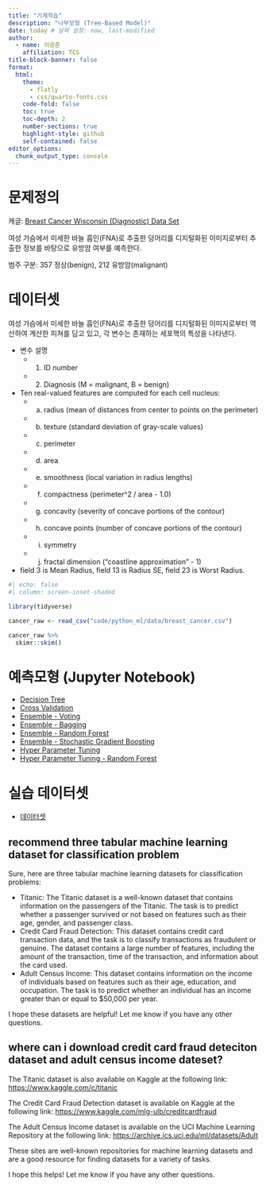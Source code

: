 ```yaml
---
title: "기계학습"
description: "나무모형 (Tree-Based Model)"
date: today # 날짜 설정: now, last-modified
author:
  - name: 이광춘
    affiliation: TCS
title-block-banner: false
format:
  html:
    theme: 
      - flatly
      - css/quarto-fonts.css
    code-fold: false
    toc: true
    toc-depth: 2
    number-sections: true
    highlight-style: github    
    self-contained: false
editor_options: 
  chunk_output_type: console
---
```


# 문제정의

[캐글: [Breast Cancer Wisconsin (Diagnostic) Data Set](https://www.kaggle.com/datasets/uciml/breast-cancer-wisconsin-data)]{.aside}

여성 가슴에서 미세한 바늘 흡인(FNA)로 추출한 덩어리를 디지털화된 이미지로부터 추출한 정보를 바탕으로 
유방암 여부를 예측한다.

범주 구분: 357 정상(benign), 212 유방암(malignant)

# 데이터셋

여성 가슴에서 미세한 바늘 흡인(FNA)로 추출한 덩어리를 디지털화된 이미지로부터 역산하여 계산한 피쳐를 담고 있고, 각 변수는 존재하는 세포핵의 특성을 나타낸다.

- 변수 설명
  - 1) ID number
  - 2) Diagnosis (M = malignant, B = benign)
- Ten real-valued features are computed for each cell nucleus:
  - a) radius (mean of distances from center to points on the perimeter)
  - b) texture (standard deviation of gray-scale values)
  - c) perimeter
  - d) area
  - e) smoothness (local variation in radius lengths)
  - f) compactness (perimeter^2 / area - 1.0)
  - g) concavity (severity of concave portions of the contour)
  - h) concave points (number of concave portions of the contour)
  - i) symmetry
  - j) fractal dimension ("coastline approximation" - 1)

- field 3 is Mean Radius, field 13 is Radius SE, field 23 is Worst Radius.

```r
#| echo: false
#| column: screen-inset-shaded

library(tidyverse)

cancer_raw <- read_csv("code/python_ml/data/breast_cancer.csv")

cancer_raw %>% 
  skimr::skim()
```

# 예측모형 (Jupyter Notebook)

- [Decision Tree](code/python_ml/cancer_01_dt.ipynb)
- [Cross Validation](code/python_ml/cancer_02_cv.ipynb)
- [Ensemble - Voting](code/python_ml/cancer_03_ensemble_voting.ipynb)
- [Ensemble - Bagging](code/python_ml/cancer_03_ensemble_bagging.ipynb)
- [Ensemble - Random Forest](code/python_ml/cancer_03_ensemble_rf.ipynb)
- [Ensemble - Stochastic Gradient Boosting](code/python_ml/cancer_03_ensemble_xgboost.ipynb)
- [Hyper Parameter Tuning](code/python_ml/cancer_04_tuning.ipynb)
- [Hyper Parameter Tuning - Random Forest](code/python_ml/cancer_04_tuning-rf.ipynb)

# 실습 데이터셋

- [데이터셋](code/python_ml/dataset.ipynb)

## recommend three tabular machine learning dataset for classification problem


::: {.callout-caution collapse="true"}
Sure, here are three tabular machine learning datasets for classification problems:

- Titanic: The Titanic dataset is a well-known dataset that contains information on the passengers of the Titanic. The task is to predict whether a passenger survived or not based on features such as their age, gender, and passenger class.
- Credit Card Fraud Detection: This dataset contains credit card transaction data, and the task is to classify transactions as fraudulent or genuine. The dataset contains a large number of features, including the amount of the transaction, time of the transaction, and information about the card used.
- Adult Census Income: This dataset contains information on the income of individuals based on features such as their age, education, and occupation. The task is to predict whether an individual has an income greater than or equal to $50,000 per year.

I hope these datasets are helpful! Let me know if you have any other questions.
:::


## where can i download credit card fraud deteciton dataset and adult census income dateset?

::: {.callout-caution collapse="true"}

The Titanic dataset is also available on Kaggle at the following link: <https://www.kaggle.com/c/titanic>

The Credit Card Fraud Detection dataset is available on Kaggle at the following link: <https://www.kaggle.com/mlg-ulb/creditcardfraud>

The Adult Census Income dataset is available on the UCI Machine Learning Repository at the following link: <https://archive.ics.uci.edu/ml/datasets/Adult>

These sites are well-known repositories for machine learning datasets and are a good resource for finding datasets for a variety of tasks.

I hope this helps! Let me know if you have any other questions.
:::



